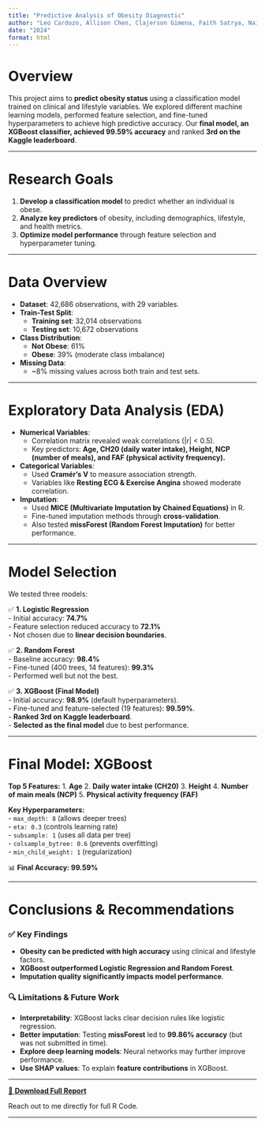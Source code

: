 ```yaml
---
title: "Predictive Analysis of Obesity Diagnostic"
author: "Leo Cardozo, Allison Chen, Clajerson Gimena, Faith Satrya, Naina Sharma"
date: "2024"
format: html
---
```


# Overview

This project aims to **predict obesity status** using a classification model trained on clinical and lifestyle variables. We explored different machine learning models, performed feature selection, and fine-tuned hyperparameters to achieve high predictive accuracy. Our **final model, an XGBoost classifier, achieved 99.59% accuracy** and ranked **3rd on the Kaggle leaderboard**.

---

# Research Goals

1. **Develop a classification model** to predict whether an individual is obese.
2. **Analyze key predictors** of obesity, including demographics, lifestyle, and health metrics.
3. **Optimize model performance** through feature selection and hyperparameter tuning.

---

# Data Overview

- **Dataset**: 42,686 observations, with 29 variables.
- **Train-Test Split**: 
  - **Training set**: 32,014 observations  
  - **Testing set**: 10,672 observations  
- **Class Distribution**: 
  - **Not Obese**: 61%
  - **Obese**: 39% (moderate class imbalance)
- **Missing Data**:  
  - ~8% missing values across both train and test sets.

---

# Exploratory Data Analysis (EDA)

- **Numerical Variables**:
  - Correlation matrix revealed weak correlations (|r| < 0.5).
  - Key predictors: **Age, CH20 (daily water intake), Height, NCP (number of meals), and FAF (physical activity frequency).**
- **Categorical Variables**:
  - Used **Cramér’s V** to measure association strength.
  - Variables like **Resting ECG & Exercise Angina** showed moderate correlation.
- **Imputation**:
  - Used **MICE (Multivariate Imputation by Chained Equations)** in R.
  - Fine-tuned imputation methods through **cross-validation**.
  - Also tested **missForest (Random Forest Imputation)** for better performance.

---

# Model Selection

We tested three models:

✅ **1. Logistic Regression**  
- Initial accuracy: **74.7%**  
- Feature selection reduced accuracy to **72.1%**  
- Not chosen due to **linear decision boundaries**.

✅ **2. Random Forest**  
- Baseline accuracy: **98.4%**  
- Fine-tuned (400 trees, 14 features): **99.3%**  
- Performed well but not the best.

✅ **3. XGBoost (Final Model)**  
- Initial accuracy: **98.9%** (default hyperparameters).  
- Fine-tuned and feature-selected (19 features): **99.59%**.  
- **Ranked 3rd on Kaggle leaderboard**.  
- **Selected as the final model** due to best performance.

---

# Final Model: XGBoost

**Top 5 Features:**
1. **Age**
2. **Daily water intake (CH20)**
3. **Height**
4. **Number of main meals (NCP)**
5. **Physical activity frequency (FAF)**

**Key Hyperparameters:** <br>
- `max_depth: 8` (allows deeper trees) <br>
- `eta: 0.3` (controls learning rate) <br>
- `subsample: 1` (uses all data per tree) <br>
- `colsample_bytree: 0.6` (prevents overfitting) <br>
- `min_child_weight: 1` (regularization)

📊 **Final Accuracy: 99.59%**

---

# Conclusions & Recommendations

### ✅ **Key Findings**
- **Obesity can be predicted with high accuracy** using clinical and lifestyle factors.
- **XGBoost outperformed Logistic Regression and Random Forest**.
- **Imputation quality significantly impacts model performance**.

### 🔍 **Limitations & Future Work**
- **Interpretability**: XGBoost lacks clear decision rules like logistic regression.
- **Better imputation**: Testing **missForest** led to **99.86% accuracy** (but was not submitted in time).
- **Explore deep learning models**: Neural networks may further improve performance.
- **Use SHAP values**: To explain **feature contributions** in XGBoost.

---

[📄 **Download Full Report**](/projects/Stats 101C Final Project Paper.pdf)

Reach out to me directly for full R Code.

---
